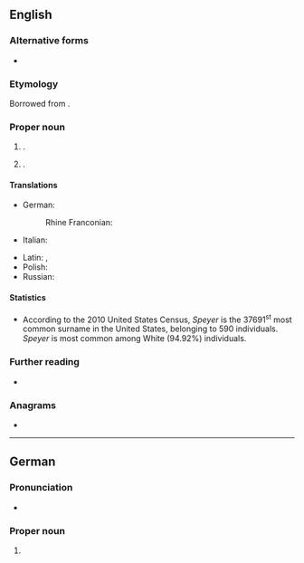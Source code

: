 ==English==
{{wikipedia}}

===Alternative forms===
* {{l|en|Spires}}

===Etymology===
Borrowed from {{bor|en|de|Speyer}}.

===Proper noun===
{{en-proper noun|~|s}}

# {{place|en|city|s/Rhineland-Palatinate|c/Germany}}.
# {{surname|en|[[habitational]]|from=German}}.

====Translations====
{{trans-top|a city in Germany}}
* German: {{t+|de|Speyer|n}}
*: Rhine Franconian: {{t|gmw-rfr|Schbaija}} {{qualifier|Palatine}}
* Italian: {{t|it|Spira|f}}
{{trans-mid}}
* Latin: {{t|la|Spira|f}}, {{t|la|Augusta Nemetum|f}}
* Polish: {{t+|pl|Spira|f}}
* Russian: {{t+|ru|Шпайер|m|sc=Armn}}
{{trans-bottom}}

====Statistics====
* According to the 2010 United States Census, ''Speyer'' is the 37691<sup>st</sup> most common surname in the United States, belonging to 590 individuals. ''Speyer'' is most common among White (94.92%) individuals.

===Further reading===
* {{R:en:DAFN}}

===Anagrams===
* {{anagrams|en|a=eeprsy|Peerys|pyrees}}

----

==German==
{{wikipedia|lang=de}}

===Pronunciation===
* {{audio|de|De-Speyer.ogg|Audio}}

===Proper noun===
{{de-proper noun|toponym}}

# {{place|de|city|s/Rhineland-Palatinate|c/Germany|t=Speyer}}